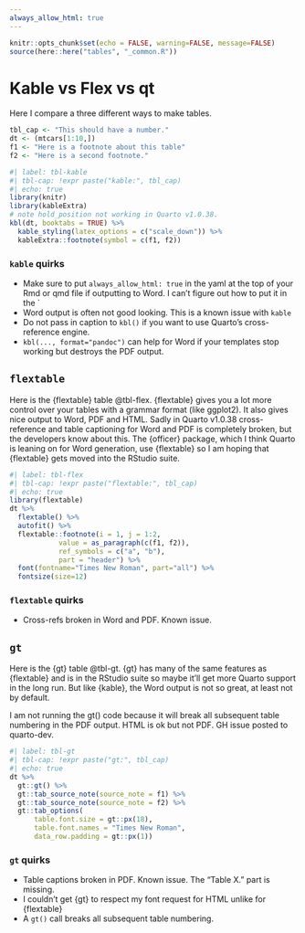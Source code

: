 ```yaml
---
always_allow_html: true
---
```


```r
knitr::opts_chunk$set(echo = FALSE, warning=FALSE, message=FALSE)
source(here::here("tables", "_common.R"))
```

# Kable vs Flex vs qt {#sec-kableflexgt}

Here I compare a three different ways to make tables.

```r
tbl_cap <- "This should have a number."
dt <- (mtcars[1:10,])
f1 <- "Here is a footnote about this table"
f2 <- "Here is a second footnote."
```

```r
#| label: tbl-kable
#| tbl-cap: !expr paste("kable:", tbl_cap)
#| echo: true
library(knitr)
library(kableExtra)
# note hold_position not working in Quarto v1.0.38.
kbl(dt, booktabs = TRUE) %>%
  kable_styling(latex_options = c("scale_down")) %>%
  kableExtra::footnote(symbol = c(f1, f2))
```

### `kable` quirks

-   Make sure to put `always_allow_html: true` in the yaml at the top of your Rmd or qmd file if outputting to Word. I can't figure out how to put it in the \`
-   Word output is often not good looking. This is a known issue with `kable`
-   Do not pass in caption to `kbl()` if you want to use Quarto's cross-reference engine.
-   `kbl(..., format="pandoc")` can help for Word if your templates stop working but destroys the PDF output.

## `flextable`

Here is the {flextable} table @tbl-flex. {flextable} gives you a lot more control over your tables with a grammar format (like ggplot2). It also gives nice output to Word, PDF and HTML. Sadly in Quarto v1.0.38 cross-reference and table captioning for Word and PDF is completely broken, but the developers know about this. The {officer} package, which I think Quarto is leaning on for Word generation, use {flextable} so I am hoping that {flextable} gets moved into the RStudio suite.

```r
#| label: tbl-flex
#| tbl-cap: !expr paste("flextable:", tbl_cap)
#| echo: true
library(flextable)
dt %>%
  flextable() %>%
  autofit() %>%
  flextable::footnote(i = 1, j = 1:2,
            value = as_paragraph(c(f1, f2)),
            ref_symbols = c("a", "b"),
            part = "header") %>%
  font(fontname="Times New Roman", part="all") %>%
  fontsize(size=12)
```

### `flextable` quirks

-   Cross-refs broken in Word and PDF. Known issue.

## `gt`

Here is the {gt} table @tbl-gt. {gt} has many of the same features as {flextable} and is in the RStudio suite so maybe it'll get more Quarto support in the long run. But like {kable}, the Word output is not so great, at least not by default.

::: callout-warning
I am not running the gt() code because it will break all subsequent table numbering in the PDF output. HTML is ok but not PDF. GH issue posted to quarto-dev.
:::

```r
#| label: tbl-gt
#| tbl-cap: !expr paste("gt:", tbl_cap)
#| echo: true
dt %>%
  gt::gt() %>%
  gt::tab_source_note(source_note = f1) %>%
  gt::tab_source_note(source_note = f2) %>%
  gt::tab_options(
      table.font.size = gt::px(18), 
      table.font.names = "Times New Roman",
      data_row.padding = gt::px(1))
```

### `gt` quirks

-   Table captions broken in PDF. Known issue. The "Table X." part is missing.
-   I couldn't get {gt} to respect my font request for HTML unlike for {flextable}
-   A `gt()` call breaks all subsequent table numbering.

```{=openxml}
<w:p><w:r><w:br w:type="page"/></w:r></w:p>
```
